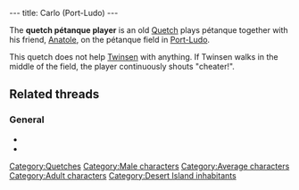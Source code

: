 ---
title: Carlo (Port-Ludo)
---

{{Character|
Name=Carlo|
Image=Bowler.gif|
Race=[[Quetch]]|
Gender=Male|
Size=Medium|
Age=Adult}}

The '''quetch pétanque player''' is an old [[Quetch]] plays pétanque together with his friend, [[Anatole]], on the pétanque field in [[Port-Ludo]].

This quetch does not help [[Twinsen]] with anything. If Twinsen walks in the middle of the field, the player continuously shouts "cheater!".

==Related threads==
===General===
* {{thread|id=11096|title=The Desert Island Bowlers}}
* {{thread|id=845|title=Who and Where}}

[[Category:Quetches]]
[[Category:Male characters]]
[[Category:Average characters]]
[[Category:Adult characters]]
[[Category:Desert Island inhabitants]]